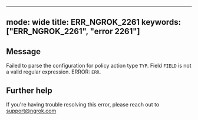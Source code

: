 
---
mode: wide
title: ERR_NGROK_2261
keywords: ["ERR_NGROK_2261", "error 2261"]
---

## Message
Failed to parse the configuration for policy action type `TYP`.
Field `FIELD` is not a valid regular expression.
ERROR: `ERR`.




## Further help
If you're having trouble resolving this error, please reach out to [support@ngrok.com](mailto:support@ngrok.com?subject=Help%20with%20ERR_NGROK_2261)

